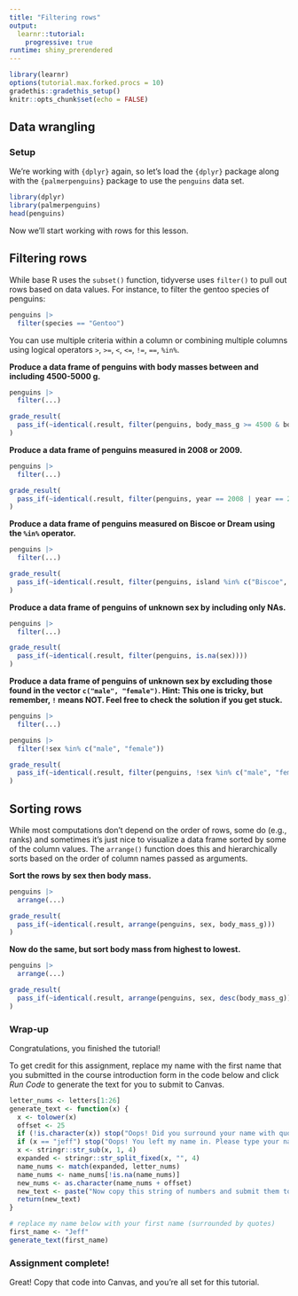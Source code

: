 ```yaml
---
title: "Filtering rows"
output: 
  learnr::tutorial:
    progressive: true
runtime: shiny_prerendered
---
```


```r
library(learnr)
options(tutorial.max.forked.procs = 10)
gradethis::gradethis_setup()
knitr::opts_chunk$set(echo = FALSE)
```


## Data wrangling

### Setup

We're working with `{dplyr}` again, so let's load the `{dplyr}` package along with the `{palmerpenguins}` package to use the `penguins` data set.

```r
library(dplyr)
library(palmerpenguins)
head(penguins)
```

Now we'll start working with rows for this lesson.


## Filtering rows {data-allow-skip=TRUE}

While base R uses the `subset()` function, tidyverse uses `filter()` to pull out rows based on data values. For instance, to filter the gentoo species of penguins:
```r
penguins |>
  filter(species == "Gentoo")
```

You can use multiple criteria within a column or combining multiple columns using logical operators `>`, `>=`, `<`, `<=`, `!=`, `==`, `%in%`.

**Produce a data frame of penguins with body masses between and including 4500-5000 g. **
```r
penguins |> 
  filter(...)
```
 
```r
grade_result(
  pass_if(~identical(.result, filter(penguins, body_mass_g >= 4500 & body_mass_g <=5000)))
)
```


**Produce a data frame of penguins measured in 2008 or 2009. **
```r
penguins |> 
  filter(...)
```
 
```r
grade_result(
  pass_if(~identical(.result, filter(penguins, year == 2008 | year == 2009)))
)
```

**Produce a data frame of penguins measured on Biscoe or Dream using the `%in%` operator. **
```r
penguins |> 
  filter(...)
```
 
```r
grade_result(
  pass_if(~identical(.result, filter(penguins, island %in% c("Biscoe", "Dream"))))
)
```

**Produce a data frame of penguins of unknown sex by including only NAs. **
```r
penguins |> 
  filter(...)
```
 
```r
grade_result(
  pass_if(~identical(.result, filter(penguins, is.na(sex))))
)
```


**Produce a data frame of penguins of unknown sex by excluding those found in the vector `c("male", "female")`. Hint: This one is tricky, but remember, `!` means NOT. Feel free to check the solution if you get stuck.**
```r
penguins |> 
  filter(...)
```
 
```r
penguins |>  
  filter(!sex %in% c("male", "female"))
```

```r
grade_result(
  pass_if(~identical(.result, filter(penguins, !sex %in% c("male", "female"))))
)
```


## Sorting rows

While most computations don't depend on the order of rows, some do (e.g., ranks) and sometimes it's just nice to visualize a data frame sorted by some of the column values. The `arrange()` function does this and hierarchically sorts based on the order of column names passed as arguments.

**Sort the rows by sex then body mass.**
```r
penguins |> 
  arrange(...)
```
 
```r
grade_result(
  pass_if(~identical(.result, arrange(penguins, sex, body_mass_g)))
)
```

**Now do the same, but sort body mass from highest to lowest.**
```r
penguins |> 
  arrange(...)
```
 
```r
grade_result(
  pass_if(~identical(.result, arrange(penguins, sex, desc(body_mass_g))))
)
```

### 

### Wrap-up

Congratulations, you finished the tutorial!

To get credit for this assignment, replace my name with the first name that you submitted in the course introduction form in the code below and click *Run Code* to generate the text for you to submit to Canvas. 

```r
letter_nums <- letters[1:26]
generate_text <- function(x) {
  x <- tolower(x)
  offset <- 25
  if (!is.character(x)) stop("Oops! Did you surround your name with quotation marks?")
  if (x == "jeff") stop("Oops! You left my name in. Please type your name.")
  x <- stringr::str_sub(x, 1, 4)
  expanded <- stringr::str_split_fixed(x, "", 4)
  name_nums <- match(expanded, letter_nums)
  name_nums <- name_nums[!is.na(name_nums)]
  new_nums <- as.character(name_nums + offset)
  new_text <- paste("Now copy this string of numbers and submit them to Canvas:", stringr::str_c(new_nums, collapse = ""))
  return(new_text)
}
```

```r
# replace my name below with your first name (surrounded by quotes)
first_name <- "Jeff"
generate_text(first_name)
```

### Assignment complete!

Great! Copy that code into Canvas, and you're all set for this tutorial.

